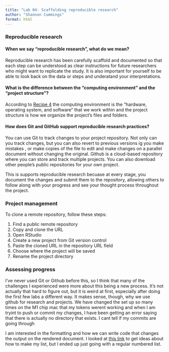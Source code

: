 ```yaml
---
title: "Lab 04: Scaffolding reproducible research"
author: "Shannon Cummings"
format: html
---
```


### Reproducible research

#### When we say "reproducible research", what do we mean?

Reproducible research has been carefully scaffold and documented so that each step can be understood as clear instructions for future researchers who might want to replicate the study. It is also important for yourself to be able to look back on the data or steps and underatand your interpretations.

#### What is the difference between the "computing environment" and the "project structure"?

According to [Recipe 4](https://qtalr.github.io/qtalrkit/articles/recipe-4.html?q=computing%20environment#summary) the computing environment is the "hardware, operating system, and software" that we work within and the project structure is how we organize the project's files and folders. 

#### How does Git and GitHub support reproducible research practices?

You can use Git to track changes to your project repository. Not only can you track changes, but you can also revert to previous versions ig you make mistakes , or make copies of the file to edit and make changes on a parallel document without changing the original. Github is a cloud-based repository where you can store and track multiple projects. You can also download other people's public repositories for your own project. 

This is supports reproducible research becuase at every stage, you document the changes and submit them to the repository, allowing others to follow along with your progress and see your thought process throughout the project. 

### Project management

To clone a remote repository, follow these steps:

1. Find a public remote repository
2. Copy and clone the URL
3. Open RStudio
4. Create a new project from Git version control
5. Paste the cloned URL in the repository URL field
6. Choose where the project will be saved
7. Rename the project directory

### Assessing progress

I've never used Git or Github before this, so I think that many of the challenges I experienced were more about this being a new process. It's not actually that hard to figure out, but it is weird at first, especially after doing the first few labs a different way. It makes sense, though, why we use github for research and projects. We have changed the set up so many times on the M1 chip mac that my tokens werent working and when I am tryint to push or commit my changes, I have been getting an error saying that there is actually no directory that exists. I cant tell if my commits are going through

I am interested in the formatting and how we can write code that changes the output on the rendered document. I looked at [this link](https://quarto.org/docs/authoring/markdown-basics.html) to get ideas about how to make my list, but I ended up just going with a regular numbered list. 
